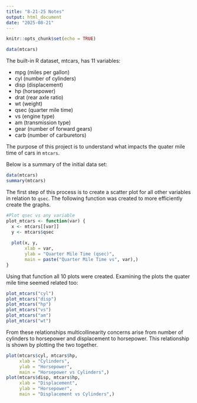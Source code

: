 ---
title: "8-21-25 Notes"
output: html_document
date: "2025-08-21"
---

```{r setup, include=FALSE}
knitr::opts_chunk$set(echo = TRUE)
```
```{r}
data(mtcars)
```
The built-in R dataset, mtcars, has 11 variables:

- mpg (miles per gallon)  
- cyl (number of cylinders)  
- disp (displacement)  
- hp (horsepower)  
- drat (rear axle ratio)  
- wt (weight)  
- qsec (quarter mile time)  
- vs (engine type)  
- am (transmission type)  
- gear (number of forward gears)  
- carb (number of carburetors)  
    
The purpose of this project is to understand what impacts the quater mile time of cars in `mtcars`.

Below is a summary of the initial data set:
```{r,echo=FALSE}
data(mtcars)
summary(mtcars)
```

The first step of this process is to create a scatter plot for all other variables in relation to `qsec`. The following function was created to more efficiently create the graphs.
```{r}
#Plot qsec vs any variable
plot_mtcars <- function(var) {
  x <- mtcars[[var]]
  y <- mtcars$qsec
  
  plot(x, y,
       xlab = var,
       ylab = "Quarter Mile Time (qsec)",
       main = paste("Quarter Mile Time vs", var),)
}
```

Using that function all 10 plots were created. Examining the plots the quater mile time seemed related too:

``` {r, echo=FALSE}
plot_mtcars("cyl")
plot_mtcars("disp")
plot_mtcars("hp")
plot_mtcars("vs")
plot_mtcars("am")
plot_mtcars("wt")
```

From these relationships multicollinearity concerns arise from number of cylinders to horsepower and displacement to horsepower. This relationship is shown by plotting the two together.
```{r, echo=FALSE}
plot(mtcars$cyl, mtcars$hp,
     xlab = "Cylinders",
     ylab = "Horsepower",
     main = "Horsepower vs Cylinders",)
plot(mtcars$disp, mtcars$hp,
     xlab = "Displacement",
     ylab = "Horsepower",
     main = "Displacement vs Cylinders",)
```
